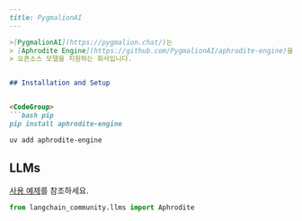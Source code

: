 ```markdown
---
title: PygmalionAI
---

>[PygmalionAI](https://pygmalion.chat/)는 
> [Aphrodite Engine](https://github.com/PygmalionAI/aphrodite-engine)을 위한 추론 엔드포인트를 제공하여
> 오픈소스 모델을 지원하는 회사입니다.


## Installation and Setup


<CodeGroup>
```bash pip
pip install aphrodite-engine
```

```bash uv
uv add aphrodite-engine
```
</CodeGroup>

## LLMs

[사용 예제](/oss/integrations/llms/aphrodite)를 참조하세요.

```python
from langchain_community.llms import Aphrodite
```
```